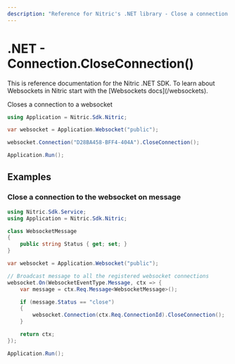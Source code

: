 ```yaml
---
description: "Reference for Nitric's .NET library - Close a connection to a websocket"
---
```


# .NET - Connection.CloseConnection()

<Note>
  This is reference documentation for the Nitric .NET SDK. To learn about
  Websockets in Nitric start with the [Websockets docs](/websockets).
</Note>

Closes a connection to a websocket

```csharp
using Application = Nitric.Sdk.Nitric;

var websocket = Application.Websocket("public");

websocket.Connection("D28BA458-BFF4-404A").CloseConnection();

Application.Run();
```

## Examples

### Close a connection to the websocket on message

```csharp
using Nitric.Sdk.Service;
using Application = Nitric.Sdk.Nitric;

class WebsocketMessage
{
    public string Status { get; set; }
}

var websocket = Application.Websocket("public");

// Broadcast message to all the registered websocket connections
websocket.On(WebsocketEventType.Message, ctx => {
    var message = ctx.Req.Message<WebsocketMessage>();

    if (message.Status == "close")
    {
        websocket.Connection(ctx.Req.ConnectionId).CloseConnection();
    }

    return ctx;
});

Application.Run();
```
